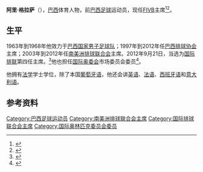 {{Infobox officeholder
|name          = Ary S. Graça F°
|image         = 
|office        = [[FIVB|FIVB]]主席
|vicepresident = 
|term_start    = 2012年9月21日
|term_end      = 
|predecessor   = 
|successor     = 
|birth_name    = 
|birth_date    = {{birth date and age|df=y|1943|4|23}}
|birth_place   = {{flag|Brazil}}
|death_date    = 
|death_place   = 
|spouse        = 
|children      = 
|alma_mater    = 
|signature     = 
}}
'''阿里·格拉萨'''（{{bd|1943年|4月23日||}}），[[巴西|巴西]]体育人物，前[[巴西足球|巴西足球]]运动员，现任[[FIVB|FIVB]]主席<ref name=":0">{{Cite web|url=http://www.fivb.org/EN/FIVB/President.asp|title=FIVB President|website=FIVB.org|archive-url=https://web.archive.org/web/20190331192019/http://www.fivb.org/EN/FIVB/President.asp|date=8 January 2019|archive-date=31 March 2019|access-date=30 June 2019|url-status=live}}</ref><ref name=":1">{{Cite web|url=https://www.volleyball.world/en/vnl/2018/news/fivb-president-ary-graa-launches-mens-vnl?id=76370|title=VNL2018 - News detail - FIVB President Ary Graça launches Men's VNL Finals in style - FIVB Volleyball Nations League 2018|website=volleyball.world|access-date=30 June 2019|url-status=live}}</ref>。

== 生平 ==
1963年到1968年他效力于[[巴西国家男子足球队|巴西国家男子足球队]]；1997年到2012年任[[巴西排球协会|巴西排球协会]]主席；2003年到2012年任[[南美洲排球联合会|南美洲排球联合会]]主席。2012年9月21日，当选为[[国际排联|国际排联]]第四任主席。<ref name=":3">{{Cite web|url=http://www.fivb.org/EN/Congress/2012/viewPressRelease.asp?No=36837|title=FIVB 33rd World Congress|date=10 Aug 2017|website=FIVB.org|archive-url=https://web.archive.org/web/20190701221534/http://www.fivb.org/EN/Congress/2012/viewPressRelease.asp?No=36837|archive-date=10 Aug 2017|url-status=live|access-date=30 June 2019}}</ref>他也担任[[国际奥委会|国际奥委会]]市场委员会委员<ref name=":2">{{Cite web|url=http://www.fivb.org/en/fivb/Document/FIVBPresidentGraca_CV_English.pdf|title=FIVBPresidentGraca_CV_English|website=FIVB.org|archive-url=https://web.archive.org/web/20170810171354/http://www.fivb.org/en/fivb/Document/FIVBPresidentGraca_CV_English.pdf|date=10 Aug 2017|archive-date=10 August 2017|access-date=30 June 2019|url-status=live}}</ref>。

他拥有[[法学|法学]]学士学位，除了本国[[葡萄牙语|葡萄牙语]]，他还会讲[[英语|英语]]、[[法语|法语]]、[[西班牙语|西班牙语]]和[[意大利语|意大利语]]。

==参考资料==
{{reflist}}

{{DEFAULTSORT:Graça, Ary}}
[[Category:巴西足球运动员|Category:巴西足球运动员]]
[[Category:南美洲排球联合会主席|Category:南美洲排球联合会主席]]
[[Category:国际排球联合会主席|Category:国际排球联合会主席]]
[[Category:国际奥林匹克委员会委员|Category:国际奥林匹克委员会委员]]